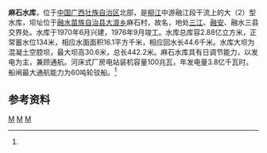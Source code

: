 {{Infobox Reservoir 
|name = 麻石水库
|nickname =
|image = 
|image_caption = 
|map = 
|map_caption = 
|pushpin_map = China
|pushpin_map_caption = 麻石水库在中国的位置
|code = BHA36000072
|class = 大（2）水库
|location_of_reservoir = [[广西壮族自治区|广西壮族自治区]]
|location_of_dam = 
|inflow =[[融江|融江]]、[[白云河_(融江)|白云河]]
|outflow = 融江
|catchment_area = 19940
|reservoir_area = 16.1
|mean_depth = 
|maximum_depth = 
|flood_level = 
|normal_water_level =134
|dead_water_level = 
|water_quality = 
|island = 
|maximum_storage_capacity = 
|normal_storage_capacity =
|dead_storage_capacity = 
|type_of_dam =混凝土空腔坝
|elevation_of_dam = 
|height_of_dam = 30.6
|length_of_dam =442.2
|width_of_dam =
|installed_capacity = 100兆瓦
|irrigated_area =
|start = 1970年6月
|complete = 1976年9月
|cost = 
|emigrate =3841
|latd = 25
|latm = 27
|lats = 25
|latNS =N 
|longd = 109
|longm = 26
|longs = 08
|longEW = E
|website = 
|footnotes = <ref name="中国河湖大典">{{cite book zh |author=《[[中国河湖大典|中国河湖大典]]》编纂委员会 |title=《中国河湖大典·珠江卷》 |format=M |edition=1 |location=北京 |publisher=中国水利水电出版社 |date=2013年1月 |pages=101页 |id= ISBN 978-7-5170-0561-2}}</ref>
}}
'''麻石水库'''，位于[[中国|中国]][[广西壮族自治区|广西壮族自治区]]北部，是[[柳江|柳江]]中游融江段干流上的大（2）型水库，坝址位于[[融水苗族自治县|融水苗族自治县]][[大浪乡|大浪乡]]麻石村，故名，地处[[三江侗族自治县|三江]]、[[融安县|融安]]、融水三县交界处。水库于1970年6月兴建，1976年9月竣工。水库总库容2.88亿立方米，正常蓄水位134米，相应水面面积16.1平方千米，相应回水长44.6千米。水库大坝为混凝土空腔坝，最大坝高30.6米，总长442.2米。麻石水库具有日调节能力，以发电为主，兼顾通航。河床式厂房电站装机容量100兆瓦，年发电量3.8亿千瓦时。船闸最大通航能力为60吨轮驳船。<ref name="中国河湖大典"/>

==参考资料==
{{reflist}}
[[Category:柳江水系|M]]
[[Category:广西水库|M]]
[[Category:西江水庫|M]]
